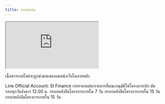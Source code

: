 ```yaml
---
title: การเบิกเงิน
---
```


<iframe
  loading="lazy"
  className="aspect-video w-full rounded-xl"
  src="https://www.canva.com/design/DAGqoTOrwvk/Cij6w6iPlKePmb7_VJfHJw/view?embed"
  allowfullscreen="allowfullscreen"
  allow="fullscreen"
></iframe>

<Info>เนื้อหาจากสไลด์จะถูกนำมาแสดงบนหน้าเว็บในภายหลัง</Info>

<CardGroup cols={2}>
  <Card
    title="ติดต่อเบิกเงิน"
    icon="line"
    href="https://lin.ee/lFl1xY9"
  >
    Line Official Account: SI Finance
  </Card>
  <Card
    title="อัตราราคากลาง"
    icon="money-check-dollar"
    href="https://drive.google.com/drive/folders/1iKD0wiT91SdswLnG4Z3fp4PZ6HNhRFRH?usp=drive_link"
  >
    เรทราคาแต่ละรายการที่คณะอนุมัติให้โครงการเบิก
  </Card>
  <Card
    title="ฟอร์มยืมเงินโครงการ"
    icon="square-list"
    href="https://docs.google.com/forms/d/e/1FAIpQLSc2rIPc8kwJFtT2Fo_xYHv6Cf4QSOnD-Q7xOWfrizf081yUSQ/viewform"
  >
    ตัดรอบทุกวันอังคาร 12.00 น.
  </Card>
  <Card
    title="ฟอร์มสรุปงบโครงการ"
    icon="square-list"
    href="https://docs.google.com/forms/d/e/1FAIpQLSf5VkRfjmLhjmkdEioYsMhQNYJXci9ygk7qHiPOptlJ9r7KHA/viewform"
  >
    กรอกหลังปิดโครงการภายใน 7 วัน
  </Card>
  <Card
    title="ส่งใบเสร็จ สำหรับโครงการที่ยืมเงินสพศ."
    icon="square-list"
    href="https://docs.google.com/forms/d/e/1FAIpQLSdUZicF3gdgtwexZFZhcPpRgoGbdsE8PTcxa-hWr3wypfXWlg/viewform"
  >
    กรอกหลังปิดโครงการภายใน 15 วัน
  </Card>
  <Card
    title="ส่งใบเสร็จ สำหรับโครงการที่ไม่ได้ยืมเงินสพศ."
    icon="square-list"
    href="https://docs.google.com/forms/d/e/1FAIpQLSfrcAx6F1q1XeViOOImQZvxddQkEOqkasNmECU1G9auwdncRA/viewform"
  >
    กรอกหลังปิดโครงการภายใน 15 วัน
  </Card>
</CardGroup>
